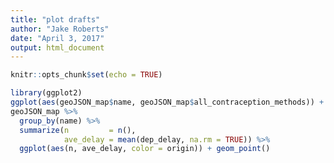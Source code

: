 ```yaml
---
title: "plot drafts"
author: "Jake Roberts"
date: "April 3, 2017"
output: html_document
---
```


```r
knitr::opts_chunk$set(echo = TRUE)
```

```r
library(ggplot2)
ggplot(aes(geoJSON_map$name, geoJSON_map$all_contraception_methods)) + geom_bar()
geoJSON_map %>%
  group_by(name) %>%
  summarize(n         = n(),
            ave_delay = mean(dep_delay, na.rm = TRUE)) %>%
  ggplot(aes(n, ave_delay, color = origin)) + geom_point()
```

